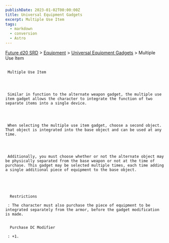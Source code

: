 ```yaml
---
publishDate: 2023-01-02T00:00:00Z
title: Universal Equipment Gadgets
excerpt: Multiple Use Item
tags:
  - markdown
  - conversion
  - Astro
---
```







[Future d20 SRD](/#futureD20)
     > [Equipment](future-d20-srd-equipment-index)
     > [Universal Equipment Gadgets](future-d20-srd-equipment-gadgets-universal-equipment-index)
     > Multiple Use Item
    





## 
     Multiple Use Item
    



     Similar in function to the alternate weapon gadget, the multiple use item gadget allows the character to integrate the function of two separate items into a single device.
    



     When selecting the multiple use item gadget, choose a second object. That object is integrated into the base object and can be used at any time.
    



     Additionally, you must choose whether or not the alternate object may be physically separated from the base weapon or not at the time of purchase. This gadget may be selected multiple times, each time adding a single additional piece of equipment to the base object.
    




      Restrictions
     
     : The character must also purchase the piece of equipment to be integrated separately from the armor, before the gadget modification is made.
     

      Purchase DC Modifier
     
     : +1.
    




